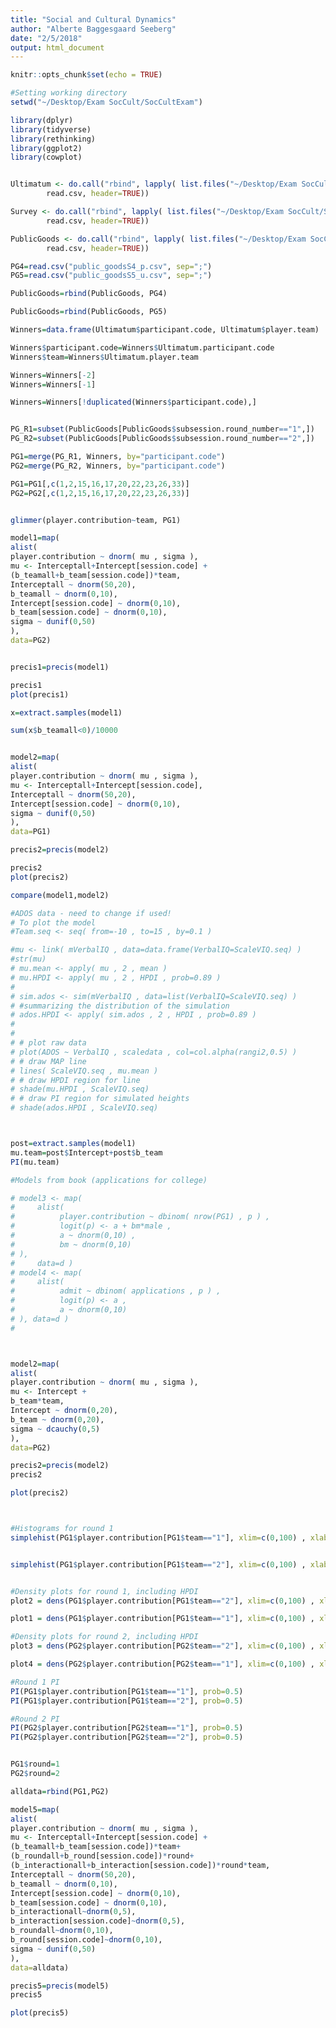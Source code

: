 ```yaml
---
title: "Social and Cultural Dynamics"
author: "Alberte Baggesgaard Seeberg"
date: "2/5/2018"
output: html_document
---
```


```r
knitr::opts_chunk$set(echo = TRUE)
```



```r
#Setting working directory
setwd("~/Desktop/Exam SocCult/SocCultExam")

library(dplyr)
library(tidyverse)
library(rethinking)
library(ggplot2)
library(cowplot)


Ultimatum <- do.call("rbind", lapply( list.files("~/Desktop/Exam SocCult/SocCultExam/Ultimatum",full=TRUE),
		read.csv, header=TRUE))

Survey <- do.call("rbind", lapply( list.files("~/Desktop/Exam SocCult/SocCultExam/Survey",full=TRUE),
		read.csv, header=TRUE))

PublicGoods <- do.call("rbind", lapply( list.files("~/Desktop/Exam SocCult/SocCultExam/Public_Goods",full=TRUE),
		read.csv, header=TRUE))

PG4=read.csv("public_goodsS4_p.csv", sep=";")
PG5=read.csv("public_goodsS5_u.csv", sep=";")

PublicGoods=rbind(PublicGoods, PG4)

PublicGoods=rbind(PublicGoods, PG5)

Winners=data.frame(Ultimatum$participant.code, Ultimatum$player.team)

Winners$participant.code=Winners$Ultimatum.participant.code
Winners$team=Winners$Ultimatum.player.team

Winners=Winners[-2]
Winners=Winners[-1]

Winners=Winners[!duplicated(Winners$participant.code),]


PG_R1=subset(PublicGoods[PublicGoods$subsession.round_number=="1",])
PG_R2=subset(PublicGoods[PublicGoods$subsession.round_number=="2",])

PG1=merge(PG_R1, Winners, by="participant.code")
PG2=merge(PG_R2, Winners, by="participant.code")

PG1=PG1[,c(1,2,15,16,17,20,22,23,26,33)]
PG2=PG2[,c(1,2,15,16,17,20,22,23,26,33)]



```


```r

glimmer(player.contribution~team, PG1)

model1=map(
alist(
player.contribution ~ dnorm( mu , sigma ),
mu <- Interceptall+Intercept[session.code] +
(b_teamall+b_team[session.code])*team,
Interceptall ~ dnorm(50,20),
b_teamall ~ dnorm(0,10),
Intercept[session.code] ~ dnorm(0,10),
b_team[session.code] ~ dnorm(0,10),
sigma ~ dunif(0,50)
),
data=PG2)


precis1=precis(model1)

precis1
plot(precis1)

x=extract.samples(model1)

sum(x$b_teamall<0)/10000


model2=map(
alist(
player.contribution ~ dnorm( mu , sigma ),
mu <- Interceptall+Intercept[session.code],
Interceptall ~ dnorm(50,20),
Intercept[session.code] ~ dnorm(0,10),
sigma ~ dunif(0,50)
),
data=PG1)

precis2=precis(model2)

precis2
plot(precis2)

compare(model1,model2)

#ADOS data - need to change if used!
# To plot the model
#Team.seq <- seq( from=-10 , to=15 , by=0.1 )

#mu <- link( mVerbalIQ , data=data.frame(VerbalIQ=ScaleVIQ.seq) )
#str(mu)
# mu.mean <- apply( mu , 2 , mean )
# mu.HPDI <- apply( mu , 2 , HPDI , prob=0.89 )
# 
# sim.ados <- sim(mVerbalIQ , data=list(VerbalIQ=ScaleVIQ.seq) )
# #summarizing the distribution of the simulation
# ados.HPDI <- apply( sim.ados , 2 , HPDI , prob=0.89 )
# 
# 
# # plot raw data
# plot(ADOS ~ VerbalIQ , scaledata , col=col.alpha(rangi2,0.5) )
# # draw MAP line
# lines( ScaleVIQ.seq , mu.mean )
# # draw HPDI region for line
# shade(mu.HPDI , ScaleVIQ.seq)
# # draw PI region for simulated heights
# shade(ados.HPDI , ScaleVIQ.seq)



post=extract.samples(model1)
mu.team=post$Intercept+post$b_team
PI(mu.team)

#Models from book (applications for college)

# model3 <- map(
#     alist(
#          player.contribution ~ dbinom( nrow(PG1) , p ) ,
#          logit(p) <- a + bm*male ,
#          a ~ dnorm(0,10) ,
#          bm ~ dnorm(0,10)
# ),
#     data=d )
# model4 <- map(
#     alist(
#          admit ~ dbinom( applications , p ) ,
#          logit(p) <- a ,
#          a ~ dnorm(0,10)
# ), data=d )
# 



model2=map(
alist(
player.contribution ~ dnorm( mu , sigma ),
mu <- Intercept +
b_team*team,
Intercept ~ dnorm(0,20),
b_team ~ dnorm(0,20),
sigma ~ dcauchy(0,5)
),
data=PG2)

precis2=precis(model2)
precis2

plot(precis2)



#Histograms for round 1
simplehist(PG1$player.contribution[PG1$team=="1"], xlim=c(0,100) , xlab="Contribution")


simplehist(PG1$player.contribution[PG1$team=="2"], xlim=c(0,100) , xlab="Contribution")


#Density plots for round 1, including HPDI
plot2 = dens(PG1$player.contribution[PG1$team=="2"], xlim=c(0,100) , xlab="Contribution", show.HPDI=0.50, col="red")

plot1 = dens(PG1$player.contribution[PG1$team=="1"], xlim=c(0,100) , xlab="Contribution", show.HPDI=0.50, add=TRUE)

#Density plots for round 2, including HPDI
plot3 = dens(PG2$player.contribution[PG2$team=="2"], xlim=c(0,100) , xlab="Contribution", show.HPDI=0.50, col="red")

plot4 = dens(PG2$player.contribution[PG2$team=="1"], xlim=c(0,100) , xlab="Contribution", show.HPDI=0.50, add=TRUE)

#Round 1 PI
PI(PG1$player.contribution[PG1$team=="1"], prob=0.5)
PI(PG1$player.contribution[PG1$team=="2"], prob=0.5)

#Round 2 PI
PI(PG2$player.contribution[PG2$team=="1"], prob=0.5)
PI(PG2$player.contribution[PG2$team=="2"], prob=0.5)


PG1$round=1
PG2$round=2

alldata=rbind(PG1,PG2)

model5=map(
alist(
player.contribution ~ dnorm( mu , sigma ),
mu <- Interceptall+Intercept[session.code] +
(b_teamall+b_team[session.code])*team+
(b_roundall+b_round[session.code])*round+
(b_interactionall+b_interaction[session.code])*round*team,
Interceptall ~ dnorm(50,20),
b_teamall ~ dnorm(0,10),
Intercept[session.code] ~ dnorm(0,10),
b_team[session.code] ~ dnorm(0,10),
b_interactionall~dnorm(0,5),
b_interaction[session.code]~dnorm(0,5),
b_roundall~dnorm(0,10),
b_round[session.code]~dnorm(0,10),
sigma ~ dunif(0,50)
),
data=alldata)

precis5=precis(model5)
precis5

plot(precis5)

```


